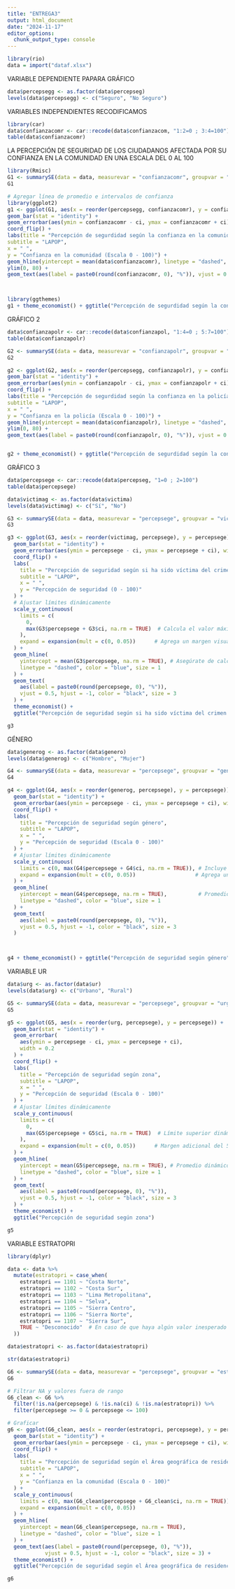 ---
title: "ENTREGA3"
output: html_document
date: "2024-11-17"
editor_options: 
  chunk_output_type: console
---
```{r}
library(rio)
data = import("dataf.xlsx")
```

VARIABLE DEPENDIENTE PAPARA GRÁFICO

```{r}
data$percepsegg <- as.factor(data$percepseg)
levels(data$percepsegg) <- c("Seguro", "No Seguro")
```

VARIABLES INDEPENDIENTES 
RECODIFICAMOS

```{r}
library(car)
data$confianzacomr <- car::recode(data$confianzacom, "1:2=0 ; 3:4=100")
table(data$confianzacomr)
```
LA PERCEPCIÓN DE SEGURIDAD DE LOS CIUDADANOS AFECTADA POR SU CONFIANZA EN LA COMUNIDAD EN UNA ESCALA DEL 0 AL 100

```{r}
library(Rmisc)
G1 <- summarySE(data = data, measurevar = "confianzacomr", groupvar = "percepsegg", na.rm = TRUE)
G1
```


```{r}
# Agregar línea de promedio e intervalos de confianza
library(ggplot2)
g1 <- ggplot(G1, aes(x = reorder(percepsegg, confianzacomr), y = confianzacomr)) +
geom_bar(stat = "identity") +
geom_errorbar(aes(ymin = confianzacomr - ci, ymax = confianzacomr + ci), width = 0.2) +
coord_flip() +
labs(title = "Percepción de segurdidad según la confianza en la comunidad",
subtitle = "LAPOP",
x = " ",
y = "Confianza en la comunidad (Escala 0 - 100)") +
geom_hline(yintercept = mean(data$confianzacomr), linetype = "dashed", color = "blue", size = 1) +
ylim(0, 80) +
geom_text(aes(label = paste0(round(confianzacomr, 0), "%")), vjust = 0.5, hjust = -1, color = "black", size = 3)



library(ggthemes)
g1 + theme_economist() + ggtitle("Percepción de segurdidad según la confianza en la comunidad")
```



GRÁFICO 2

```{r}
data$confianzapolr <- car::recode(data$confianzapol, "1:4=0 ; 5:7=100")
table(data$confianzapolr)
```
```{r}
G2 <- summarySE(data = data, measurevar = "confianzapolr", groupvar = "percepsegg", na.rm = TRUE)
G2
```
```{r}
g2 <- ggplot(G2, aes(x = reorder(percepsegg, confianzapolr), y = confianzapolr)) +
geom_bar(stat = "identity") +
geom_errorbar(aes(ymin = confianzapolr - ci, ymax = confianzapolr + ci), width = 0.2) +
coord_flip() +
labs(title = "Percepción de segurdidad según la confianza en la policía",
subtitle = "LAPOP",
x = " ",
y = "Confianza en la policía (Escala 0 - 100)") +
geom_hline(yintercept = mean(data$confianzapolr), linetype = "dashed", color = "blue", size = 1) +
ylim(0, 80) +
geom_text(aes(label = paste0(round(confianzapolr, 0), "%")), vjust = 0.5, hjust = -1, color = "black", size = 3)


g2 + theme_economist() + ggtitle("Percepción de segurdidad según la confianza en la policía")


```





GRÁFICO 3 

```{r}
data$percepsege <- car::recode(data$percepseg, "1=0 ; 2=100")
table(data$percepsege)

```


```{r}
data$victimag <- as.factor(data$victima)
levels(data$victimag) <- c("Sí", "No")
```

```{r}
G3 <- summarySE(data = data, measurevar = "percepsege", groupvar = "victimag", na.rm = TRUE)
G3
```

```{r}
g3 <- ggplot(G3, aes(x = reorder(victimag, percepsege), y = percepsege)) +
  geom_bar(stat = "identity") +
  geom_errorbar(aes(ymin = percepsege - ci, ymax = percepsege + ci), width = 0.2) +
  coord_flip() +
  labs(
    title = "Percepción de seguridad según si ha sido víctima del crimen en los últimos 12 meses (2023)",
    subtitle = "LAPOP",
    x = " ",
    y = "Percepción de seguridad (0 - 100)"
  ) +
  # Ajustar límites dinámicamente
  scale_y_continuous(
    limits = c(
      0, 
      max(G3$percepsege + G3$ci, na.rm = TRUE)  # Calcula el valor máximo basado en los datos
    ),
    expand = expansion(mult = c(0, 0.05))      # Agrega un margen visual superior del 5%
  ) +
  geom_hline(
    yintercept = mean(G3$percepsege, na.rm = TRUE), # Asegúrate de calcular el promedio correctamente
    linetype = "dashed", color = "blue", size = 1
  ) +
  geom_text(
    aes(label = paste0(round(percepsege, 0), "%")),
    vjust = 0.5, hjust = -1, color = "black", size = 3
  ) +
  theme_economist() +
  ggtitle("Percepción de seguridad según si ha sido víctima del crimen en los últimos 12 meses (2023)")

g3
```


GÉNERO 

```{r}
data$generog <- as.factor(data$genero)
levels(data$generog) <- c("Hombre", "Mujer")
```

```{r}
G4 <- summarySE(data = data, measurevar = "percepsege", groupvar = "generog", na.rm = TRUE)
G4
```



```{r}
g4 <- ggplot(G4, aes(x = reorder(generog, percepsege), y = percepsege)) +
  geom_bar(stat = "identity") +
  geom_errorbar(aes(ymin = percepsege - ci, ymax = percepsege + ci), width = 0.2) +
  coord_flip() +
  labs(
    title = "Percepción de seguridad según género",
    subtitle = "LAPOP",
    x = " ",
    y = "Percepción de seguridad (Escala 0 - 100)"
  ) +
  # Ajustar límites dinámicamente
  scale_y_continuous(
    limits = c(0, max(G4$percepsege + G4$ci, na.rm = TRUE)), # Incluye los intervalos superiores
    expand = expansion(mult = c(0, 0.05))                   # Agrega un margen visual
  ) +
  geom_hline(
    yintercept = mean(G4$percepsege, na.rm = TRUE),          # Promedio de percepsege
    linetype = "dashed", color = "blue", size = 1
  ) +
  geom_text(
    aes(label = paste0(round(percepsege, 0), "%")),
    vjust = 0.5, hjust = -1, color = "black", size = 3
  )



g4 + theme_economist() + ggtitle("Percepción de seguridad según género")

```

VARIABLE UR 

```{r}
data$urg <- as.factor(data$ur)
levels(data$urg) <- c("Urbano", "Rural")
```

```{r}
G5 <- summarySE(data = data, measurevar = "percepsege", groupvar = "urg", na.rm = TRUE)
G5
```


```{r}
g5 <- ggplot(G5, aes(x = reorder(urg, percepsege), y = percepsege)) +
  geom_bar(stat = "identity") +
  geom_errorbar(
    aes(ymin = percepsege - ci, ymax = percepsege + ci), 
    width = 0.2
  ) +
  coord_flip() +
  labs(
    title = "Percepción de seguridad según zona",
    subtitle = "LAPOP",
    x = " ",
    y = "Percepción de seguridad (Escala 0 - 100)"
  ) +
  # Ajustar límites dinámicamente
  scale_y_continuous(
    limits = c(
      0, 
      max(G5$percepsege + G5$ci, na.rm = TRUE)  # Límite superior dinámico
    ),
    expand = expansion(mult = c(0, 0.05))      # Margen adicional del 5%
  ) +
  geom_hline(
    yintercept = mean(G5$percepsege, na.rm = TRUE), # Promedio dinámico
    linetype = "dashed", color = "blue", size = 1
  ) +
  geom_text(
    aes(label = paste0(round(percepsege, 0), "%")),
    vjust = 0.5, hjust = -1, color = "black", size = 3
  ) +
  theme_economist() +
  ggtitle("Percepción de seguridad según zona")

g5

```
 

VARIABLE ESTRATOPRI 

```{r}
library(dplyr)

data <- data %>%
  mutate(estratopri = case_when(
    estratopri == 1101 ~ "Costa Norte",
    estratopri == 1102 ~ "Costa Sur",
    estratopri == 1103 ~ "Lima Metropolitana",
    estratopri == 1104 ~ "Selva",
    estratopri == 1105 ~ "Sierra Centro",
    estratopri == 1106 ~ "Sierra Norte",
    estratopri == 1107 ~ "Sierra Sur",
    TRUE ~ "Desconocido"  # En caso de que haya algún valor inesperado
  ))
```


```{r}
data$estratopri <- as.factor(data$estratopri)
```
```{r}
str(data$estratopri)
```


```{r}
G6 <- summarySE(data = data, measurevar = "percepsege", groupvar = "estratopri", na.rm = TRUE)
G6
```

```{r}
# Filtrar NA y valores fuera de rango
G6_clean <- G6 %>%
  filter(!is.na(percepsege) & !is.na(ci) & !is.na(estratopri)) %>%
  filter(percepsege >= 0 & percepsege <= 100)

# Graficar
g6 <- ggplot(G6_clean, aes(x = reorder(estratopri, percepsege), y = percepsege)) +
  geom_bar(stat = "identity") +
  geom_errorbar(aes(ymin = percepsege - ci, ymax = percepsege + ci), width = 0.2) +
  coord_flip() +
  labs(
    title = "Percepción de seguridad según el Área geográfica de residencia del entrevistado",
    subtitle = "LAPOP",
    x = " ",
    y = "Confianza en la comunidad (Escala 0 - 100)"
  ) +
  scale_y_continuous(
    limits = c(0, max(G6_clean$percepsege + G6_clean$ci, na.rm = TRUE)),  
    expand = expansion(mult = c(0, 0.05))  
  ) +
  geom_hline(
    yintercept = mean(G6_clean$percepsege, na.rm = TRUE), 
    linetype = "dashed", color = "blue", size = 1
  ) +
  geom_text(aes(label = paste0(round(percepsege, 0), "%")), 
            vjust = 0.5, hjust = -1, color = "black", size = 3) +
  theme_economist() +
  ggtitle("Percepción de seguridad según el Área geográfica de residencia del entrevistado")

g6

```

